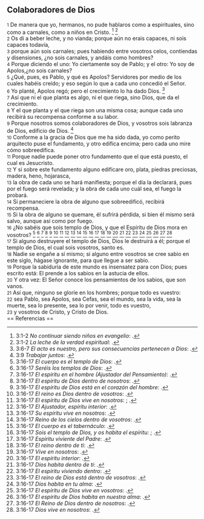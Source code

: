 == Colaboradores de Dios ==

{{anchor|1}} <small>1</small> De manera que yo, hermanos, no pude hablaros como a espirituales, sino como a carnales, como a niños en Cristo. <ref>3:1-2 ''No continuar siendo niños en evangelio'': {{lib|LU|156|2|6}}.</ref> <ref>3:1-2 ''La leche de la verdad espiritual'': {{lib|LU|133|4|2}}.</ref><br>
{{anchor|2}} <small>2</small> Os di a beber leche, y no vianda; porque aún no erais capaces, ni sois capaces todavía,<br>
{{anchor|3}} <small>3</small> porque aún sois carnales; pues habiendo entre vosotros celos, contiendas y disensiones, ¿no sois carnales, y andáis como hombres?<br>
{{anchor|4}} <small>4</small> Porque diciendo el uno: Yo ciertamente soy de Pablo; y el otro: Yo soy de Apolos,¿no sois carnales?<br>
{{anchor|5}} <small>5</small> ¿Qué, pues, es Pablo, y qué es Apolos? Servidores por medio de los cuales habéis creído; y eso según lo que a cada uno concedió el Señor.<br>
{{anchor|6}} <small>6</small> Yo planté, Apolos regó; pero el crecimiento lo ha dado Dios. <ref>3:6-7 ''El acto es nuestro, pero sus consecuencias pertenecen a Dios'': {{lib|LU|117|5|5}}.</ref><br>
{{anchor|7}} <small>7</small> Así que ni el que planta es algo, ni el que riega, sino Dios, que da el crecimiento.<br>
{{anchor|8}} <small>8</small> Y el que planta y el que riega son una misma cosa; aunque cada uno recibirá su recompensa conforme a su labor.<br>
{{anchor|9}} <small>9</small> Porque nosotros somos colaboradores de Dios, y vosotros sois labranza de Dios, edificio de Dios. <ref>3:9 ''Trabajar juntos'': {{lib|LU|178|3|2}}.</ref><br>
{{anchor|10}} <small>10</small> Conforme a la gracia de Dios que me ha sido dada, yo como perito arquitecto puse el fundamento, y otro edifica encima; pero cada uno mire cómo sobreedifica.<br>
{{anchor|11}} <small>11</small> Porque nadie puede poner otro fundamento que el que está puesto, el cual es Jesucristo.<br>
{{anchor|12}} <small>12</small> Y si sobre este fundamento alguno edificare oro, plata, piedras preciosas, madera, heno, hojarasca,<br>
{{anchor|13}} <small>13</small> la obra de cada uno se hará manifiesta; porque el día la declarará, pues por el fuego será revelada; y la obra de cada uno cuál sea, el fuego la probará.<br>
{{anchor|14}} <small>14</small> Si permaneciere la obra de alguno que sobreedificó, recibirá recompensa.<br>
{{anchor|15}} <small>15</small> Si la obra de alguno se quemare, él sufrirá pérdida, si bien él mismo será salvo, aunque así como por fuego.<br>
{{anchor|16}} <small>16</small> ¿No sabéis que sois templo de Dios, y que el Espíritu de Dios mora en vosotros? <ref>3:16-17 ''El cuerpo es el templo de Dios'': {{lib|LU|1|4|2}}.</ref> <ref>3:16-17 ''Seréis los templos de Dios'': {{lib|LU|143|2|4}}.</ref> <ref>3:16-17 ''El espíritu en el hombre (Ajustador del Pensamiento)'': {{lib|LU|103|1|6}}.</ref> <ref>3:16-17 ''El espíritu de Dios dentro de nosotros'': {{lib|LU|141|2|1}}.</ref> <ref>3:16-17 ''El espíritu de Dios está en el corazón del hombre'': {{lib|LU|131|10|4}}.</ref> <ref>3:16-17 ''El reino es Dios dentro de vosotros'': {{lib|LU|140|1|5}}.</ref> <ref>3:16-17 ''El espíritu de Dios vive en nosotros'': {{lib|LU|133|4|5}}; {{lib|LU|16|9|4}}.</ref> <ref>3:16-17 ''El Ajustador, espíritu interior'': {{lib|LU|107|4|7}}.</ref> <ref>3:16-17 ''Su espíritu vive en nosotros'': {{lib|LU|2|5|6}}.</ref> <ref>3:16-17 ''Reino de los cielos dentro de vosotros'': {{lib|LU|108|6|2}}.</ref> <ref>3:16-17 ''El cuerpo es el tabernáculo'': {{lib|LU|110|1|5}}.</ref> <ref>3:16-17 ''Sois el templo de Dios, y os habita el espíritu'': {{lib|LU|34|6|7}}; {{lib|LU|34|6|7}}.</ref> <ref>3:16-17 ''Espíritu viviente del Padre'': {{lib|LU|146|3|5}}.</ref> <ref>3:16-17 ''El reino dentro de ti'': {{lib|LU|170|1|8}}.</ref> <ref>3:16-17 ''Vive en nosotros'': {{lib|LU|3|1|4}}.</ref> <ref>3:16-17 ''El espíritu interior'': {{lib|LU|134|4|7}}.</ref> <ref>3:16-17 ''Dios habita dentro de ti'': {{lib|LU|148|6|10}}.</ref> <ref>3:16-17 ''El espíritu viviendo dentro'': {{lib|LU|5|2|3}}.</ref> <ref>3:16-17 ''El reino de Dios está dentro de vosotros'': {{lib|LU|195|10|4}}.</ref> <ref>3:16-17 ''Dios habita en tu alma'': {{lib|LU|133|4|4}}.</ref> <ref>3:16-17 ''El espíritu de Dios vive en vosotros'': {{lib|LU|167|7|4}}.</ref> <ref>3:16-17 ''El espíritu de Dios habita en nuestra alma'': {{lib|LU|131|10|2}}.</ref> <ref>3:16-17 ''El Reino de Dios dentro de nosotros'': {{lib|LU|170|2|20}}.</ref> <ref>3:16-17 ''Dios vive en nosotros'': {{lib|LU|12|7|12}}.</ref><br>
{{anchor|17}} <small>17</small> Si alguno destruyere el templo de Dios, Dios le destruirá a él; porque el templo de Dios, el cual sois vosotros, santo es.<br>
{{anchor|18}} <small>18</small> Nadie se engañe a sí mismo; si alguno entre vosotros se cree sabio en este siglo, hágase ignorante, para que llegue a ser sabio.<br>
{{anchor|19}} <small>19</small> Porque la sabiduría de este mundo es insensatez para con Dios; pues escrito está: El prende a los sabios en la astucia de ellos.<br>
{{anchor|20}} <small>20</small> Y otra vez: El Señor conoce los pensamientos de los sabios, que son vanos.<br>
{{anchor|21}} <small>21</small> Así que, ninguno se gloríe en los hombres; porque todo es vuestro:<br>
{{anchor|22}} <small>22</small> sea Pablo, sea Apolos, sea Cefas, sea el mundo, sea la vida, sea la muerte, sea lo presente, sea lo por venir, todo es vuestro,<br>
{{anchor|23}} <small>23</small> y vosotros de Cristo, y Cristo de Dios.<br>
== Referencias ==

<references />
